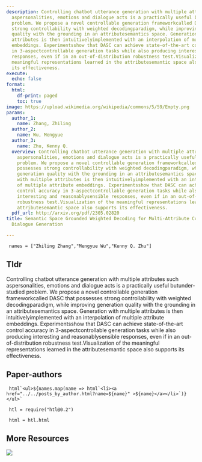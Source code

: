 ```yaml
---
description: Controlling chatbot utterance generation with multiple attributes such
  aspersonalities, emotions and dialogue acts is a practically useful butunder-studied
  problem. We propose a novel controllable generation frameworkcalled DASC that possesses
  strong controllability with weighted decodingparadigm, while improving generation
  quality with the grounding in an attributesemantics space. Generation with multiple
  attributes is then intuitivelyimplemented with an interpolation of multiple attribute
  embeddings. Experimentsshow that DASC can achieve state-of-the-art control accuracy
  in 3-aspectcontrollable generation tasks while also producing interesting and reasonablysensible
  responses, even if in an out-of-distribution robustness test.Visualization of the
  meaningful representations learned in the attributesemantic space also supports
  its effectiveness.
execute:
  echo: false
format:
  html:
    df-print: paged
    toc: true
image: https://upload.wikimedia.org/wikipedia/commons/5/59/Empty.png
params:
  author_1:
    name: Zhang, Zhiling
  author_2:
    name: Wu, Mengyue
  author_3:
    name: Zhu, Kenny Q.
  overview: Controlling chatbot utterance generation with multiple attributes such
    aspersonalities, emotions and dialogue acts is a practically useful butunder-studied
    problem. We propose a novel controllable generation frameworkcalled DASC that
    possesses strong controllability with weighted decodingparadigm, while improving
    generation quality with the grounding in an attributesemantics space. Generation
    with multiple attributes is then intuitivelyimplemented with an interpolation
    of multiple attribute embeddings. Experimentsshow that DASC can achieve state-of-the-art
    control accuracy in 3-aspectcontrollable generation tasks while also producing
    interesting and reasonablysensible responses, even if in an out-of-distribution
    robustness test.Visualization of the meaningful representations learned in the
    attributesemantic space also supports its effectiveness.
  pdf_url: http://arxiv.org/pdf/2305.02820
title: Semantic Space Grounded Weighted Decoding for Multi-Attribute Controllable
  Dialogue Generation

---
```

```ojs

 names = ["Zhiling Zhang","Mengyue Wu","Kenny Q. Zhu"] 

``` 

## Tldr 
Controlling chatbot utterance generation with multiple attributes such aspersonalities, emotions and dialogue acts is a practically useful butunder-studied problem. We propose a novel controllable generation frameworkcalled DASC that possesses strong controllability with weighted decodingparadigm, while improving generation quality with the grounding in an attributesemantics space. Generation with multiple attributes is then intuitivelyimplemented with an interpolation of multiple attribute embeddings. Experimentsshow that DASC can achieve state-of-the-art control accuracy in 3-aspectcontrollable generation tasks while also producing interesting and reasonablysensible responses, even if in an out-of-distribution robustness test.Visualization of the meaningful representations learned in the attributesemantic space also supports its effectiveness.

## Paper-authors

```ojs

 html`<ul>${names.map(name => html`<li><a href="../../posts_by_author.html?name=${name}" >${name}</a></li>`)}</ul>` 

``` 

```ojs

 htl = require("htl@0.2") 

``` 

```ojs

 html = htl.html 

``` 

## More Resources
[![](https://img.shields.io/badge/PDF-green?style=flat)]({{< meta params.pdf_url >}})
